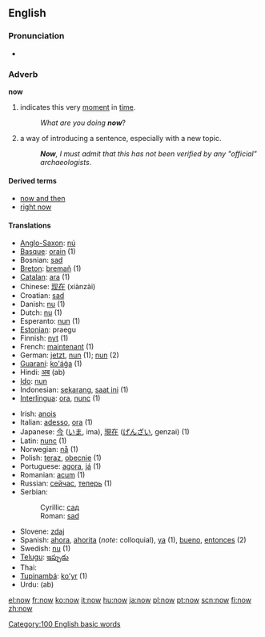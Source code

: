 ==English==

{{rank|only|like|little|77|now|then|A|should}}

===Pronunciation===
*{{audio|en-us-now.ogg|Audio (US)}}

===Adverb===
'''now'''

# indicates this very [[moment]] in [[time]].
#:''What are you doing '''now'''''?
# a way of introducing a sentence, especially with a new topic.
#:'''''Now''', I must admit that this has not been verified by any "official" archaeologists''.

====Derived terms====
*[[now and then]]
*[[right now]]

====Translations====
{{top}}
*[[Anglo-Saxon]]: [[nú]]
*[[Basque]]: [[orain]] (1)
*Bosnian: [[sad#Bosnian|sad]]
*[[Breton]]: [[bremañ]] (1)
*[[Catalan]]: [[ara]] (1)
*Chinese: [[现在]] (xiànzài)
*Croatian: [[sad#Croatian|sad]]
*Danish: [[nu]] (1)
*Dutch: [[nu]] (1)
*Esperanto: [[nun]] (1)
*[[Estonian]]: praegu
*Finnish: [[nyt]] (1)
*French: [[maintenant]] (1)
*German: [[jetzt]], [[nun]] (1); [[nun]] (2)
*[[Guaraní]]: [[ko'ág̃a]] (1)
*Hindi: [[अब]] (ab)
*[[Ido]]: [[nun]]
*Indonesian: [[sekarang]], [[saat ini]] (1)
*[[Interlingua]]: [[ora]], [[nunc]] (1)
{{mid}}
*Irish: [[anois]]
*Italian: [[adesso]], [[ora]] (1)
*Japanese: [[今]] ([[いま]], ima), [[現在]] ([[げんざい]], genzai) (1)
*Latin: [[nunc]] (1)
*Norwegian: [[nå]] (1)
*Polish: [[teraz]], [[obecnie]] (1)
*Portuguese: [[agora]], [[já]] (1)
*Romanian: [[acum]] (1)
*Russian: [[сейчас]], [[теперь]] (1)
*Serbian:
*:Cyrillic: [[сад#Serbian|сад]]
*:Roman: [[sad#Serbian|sad]]
*Slovene: [[zdaj]]
*Spanish: [[ahora]], [[ahorita]] (''note'': colloquial), [[ya]] (1), [[bueno]],  [[entonces]] (2)
*Swedish: [[nu]] (1)
*[[Telugu]]: [[ఇప్పుడు]]
*Thai: {{THchar|[[เดี๋ยวนี้]]}}
*[[Tupinambá]]: [[ko'yr]] (1)
*Urdu: {{URchar|[[اب]]}} (ab)
{{bottom}}

[[Category:100 English basic words]]

[[el:now]]
[[fr:now]]
[[ko:now]]
[[it:now]]
[[hu:now]]
[[ja:now]]
[[pl:now]]
[[pt:now]]
[[scn:now]]
[[fi:now]]
[[zh:now]]